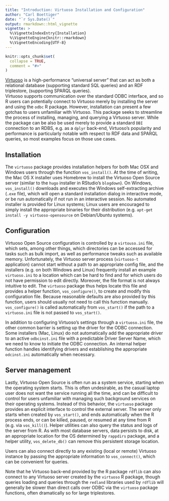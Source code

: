 ```yaml
---
title: "Introduction: Virtuoso Installation and Configuration"
author: "Carl Boettiger"
date: "`r Sys.Date()`"
output: rmarkdown::html_vignette
vignette: >
  %\VignetteIndexEntry{Installation}
  %\VignetteEngine{knitr::rmarkdown}
  %\VignetteEncoding{UTF-8}
---
```


```r
knitr::opts_chunk$set(
  collapse = TRUE,
  comment = "#>"
)
```


[Virtuoso](https://en.wikipedia.org/wiki/Virtuoso_Universal_Server) is a high-performance "universal server" that can act as both a relational database (supporting standard SQL queries) and an RDF triplestore, (supporting SPARQL queries).  
Virtuoso supports communication over the standard ODBC interface, and so R users can potentially connect to Virtuoso merely by installing the server and using the `odbc` R package.  However, installation can present a few gotchas to users unfamiliar with Virtuoso.  This package seeks to streamline the process of installing, managing, and querying a Virtuoso server.  While the package can be also be used merely to provide a standard `DBI` connection to an RDBS, e.g. as a `dplyr` back-end, Virtuoso's popularity and performance is particularly notable with respect to RDF data and SPARQL queries, so most examples focus on those use cases.

## Installation

The `virtuoso` package provides installation helpers for both Mac OSX and Windows users through the function `vos_install()`.  At the time of writing, the Mac OS X installer uses Homebrew to install the Virtuoso Open Source server (similar to the `hugo` installer in RStudio's `blogdown`).  On Windows, `vos_install()` downloads and executes the Windows self-extracting archive (`.exe` file), which will open a standard installation dialog in interactive mode, or be run automatically if not run in an interactive session.  No automated installer is provided for Linux systems; Linux users are encouraged to simply install the appropriate binaries for their distribution (e.g. `apt-get install -y virtuoso-opensource` on Debian/Ubuntu systems). 

## Configuration

Virtuoso Open Source configuration is controlled by a `virtouso.ini` file, which sets, among other things, which directories can be accessed for tasks such as bulk import, as well as performance tweaks such as available memory.  Unfortunately, the Virtuoso server process (`virtuoso-t` application) cannot start without a path to an appropriate config file, and the installers (e.g. on both Windows and Linux) frequently install an example `virtuoso.ini` to a location which can be hard to find and for which users do not have permission to edit directly. Moreover, the file format is not always intuitive to edit.  The `virtuoso` package thus helps locate this file and provides a helper function, `vos_configure()`, to create and modify this configuration file.  Because reasonable defaults are also provided by this function, users should usually not need to call this function manually.  `vos_configure()` is called automatically from `vos_start()` if the path to a `virtuoso.ini` file is not passed to `vos_start()`.  

In addition to configuring Virtuoso's settings through a `virtuoso.ini` file, the other common barrier is setting up the driver for the ODBC connection.  Some installers (Mac, Linux) do not automatically add the appropriate driver to an active `odbcinst.ini` file with a predictable Driver Server Name, which we need to know to initiate the ODBC connection.  An internal helper function handles identifying drivers and establishing the appropriate `odcinst.ini` automatically when necessary. 

## Server management

Lastly, Virtuoso Open Source is often run as a system service, starting when the operating system starts.  This is often undesirable, as the casual laptop user does not want the service running all the time, and can be difficult to control for users unfamiliar with managing such background services on their operating systems.  Instead of this behavior, the `virtuoso` package provides an explicit interface to control the external server. The server only starts when created by `vos_start()`, and ends automatically when the R process ends, or can be killed, paused, or resumed at any time from R (e.g. via `vos_kill()`).  Helper utilities can also query the status and logs of the server from R.  As with most database servers, data persists to disk, at an appropriate location for the OS determined by `rappdirs` package, and a helper utility, `vos_delete_db()` can remove this persistent storage location.  

Users can also connect directly to any existing (local or remote) Virtuoso instance by passing the appropriate information to `vos_connect()`, which can be convenient for queries.  


Note that he Virtuoso back-end provided by the R package `rdflib` can also connect to any Virtuoso server created by the `virtuoso` R package, though queries loading and queries through the `redland` libraries used by `rdflib` will generally be slower than direct calls over ODBC via the `virtuoso` package functions, often dramatically so for large triplestores. 








